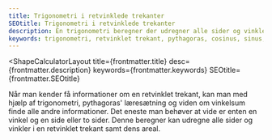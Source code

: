 ```yaml
---
title: Trigonometri i retvinklede trekanter
SEOtitle: Trigonometri i retvinklede trekanter
description: En trigonometri beregner der udregner alle sider og vinkler i en retvinklet trekant ved hjælp af trigonometri og pythagoras sætning
keywords: trigonometri, retvinklet trekant, pythagoras, cosinus, sinus, tangens
---
```



<ShapeCalculatorLayout
  title={frontmatter.title}
  desc={frontmatter.description}
  keywords={frontmatter.keywords}
  SEOtitle={frontmatter.SEOtitle}
>
  Når man kender få informationer om en retvinklet trekant, kan man med hjælp af
  trigonometri, pythagoras' læresætning og viden om vinkelsum finde alle andre
  informationer. Det eneste man behøver at vide er enten en vinkel og en side
  eller to sider. Denne beregner kan udregne alle sider og vinkler i en
  retvinklet trekant samt dens areal.
  <Calculator slot="calculator" client:only />
</ShapeCalculatorLayout>
